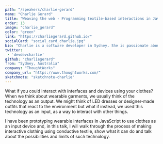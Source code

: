 ```yaml
---
path: "/speakers/charlie-gerard"
name: "Charlie Gerard"
title: "Weaving the web - Programming textile-based interactions in JavaScript"
order: 13
image: "charlie_gerard"
color: "green"
link: "https://charliegerard.github.io/"
socialCard: "social_card_charlie.jpg"
bio: "Charlie is a software developer in Sydney. She is passionate about creative coding and building interactive prototypes mixing science, art and technology. She also spends time giving back to the community by mentoring new developers, contributing to open-source projects and speaking at events."
twitter:
 - 'devdevcharlie'
github: "charliegerard"
from: "Sydney, Australia"
company: "ThoughtWorks"
company_url: "https://www.thoughtworks.com/"
sketchnote: "sketchnote-charlie"
---
```


What if you could interact with interfaces and devices using your clothes? When we think about
wearable garments, we usually think of the technology as an output. We might think of LED
dresses or designer-made outfits that react to the environment but what if instead, we used
this technology as an input, as a way to interact with other things.

I have been prototyping wearable interfaces in JavaScript to use clothes as an input device and,
in this talk, I will walk through the process of making interactive clothing using conductive textile,
show what it can do and talk about the possibilities and limits of such technology.